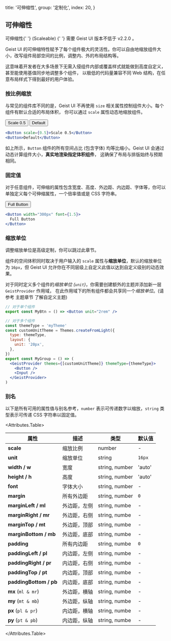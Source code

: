 
  title: '可伸缩性',
  group: '定制化',
  index: 20,
}

## 可伸缩性

<Note type="warning">
  可伸缩性{' '}
  <Text span font={0.9}>
    (Scaleable)
  </Text>{' '}
  需要 Geist UI 版本不低于 v2.2.0 。
</Note>

Geist UI 的可伸缩特性赋予了每个组件极大的灵活性。你可以自由地缩放组件大小，改写组件局部空间的比例，调整内、外的布局结构等。

这意味着开发者在大多场景下无需入侵组件内部或覆盖样式就能做到高度自定义，甚至能使用基值同步地调整多个组件，
以极低的代码量兼容不同 Web 结构，在任意布局样式下得到最好的用户体验。

<Spacer h={2.5} />

### 按比例缩放

与常见的组件库不同的是，Geist UI 不再使用 `size` 相关属性控制组件大小。每个组件有默认合适的布局体积，
你可以通过 `scale` 属性动态地缩放组件。

<Display width="500px" caption="按 0.5 缩放倍率渲染 Button 组件">
  <GridDemo>
    <Button scale={0.5}>Scale 0.5</Button>
    <Button>Default</Button>
  </GridDemo>

```jsx
<Button scale={0.5}>Scale 0.5</Button>
<Button>Default</Button>
```

</Display>

如上所示，`Button` 组件的所有空间占比 (包含字体) 均等比缩小。Geist UI 会通过动态计算组件大小，**真实地渲染指定体积组件**，
这确保了布局与排版始终与预期相同。

<Spacer h={2.5} />

### 固定值

对于任意组件，可伸缩的属性包含宽度、高度、外边距、内边距、字体等，你可以单独定义每个可伸缩属性，一个倍率值或是 CSS 字符串。

<Display width="500px">
  <GridDemo>
    <Button font={1.5} width="300px">Full Button</Button>
  </GridDemo>

```jsx
<Button width="300px" font={1.5}>
  Full Button
</Button>
```

</Display>

<Spacer h={2.5} />

### 缩放单位

<Note type="secondary" filled>
  调整缩放单位是高级定制，你可以跳过此章节。
</Note>

组件的空间体积同时取决于用户输入的 `scale` 属性与**缩放单位**，默认的缩放单位为 `16px`，但 Geist UI 允许你在不同层级上自定义此值以达到自定义级别的动态效果。

对于同时定义多个组件的*缩放单位 (`unit`)*，你需要创建额外的主题并添加新一层
`GeistProvider` 作用域，
在此作用域下的所有组件都会共享同一个*缩放单位*。(请参考 <NextLink href="/zh-cn/guide/themes"><Link color>主题章节</Link></NextLink> 了解自定义主题)

```jsx
// 对于单个组件
export const MyBtn = () => <Button unit="2rem" />

// 对于多个组件
const themeType = 'myTheme'
const customUnitTheme = Themes.createFromLight({
  type: themeType,
  layout: {
    unit: '20px',
  },
})
export const MyGroup = () => (
  <GeistProvider themes={[customUnitTheme]} themeType={themeType}>
    <Button />
    <Input />
  </GeistProvider>
)
```

<Spacer h={2.5} />

### 别名

以下是所有可用的属性值与别名参考，`number` 表示可传递数字以缩放，`string` 类型表示可传递 CSS 字符串以固定值。

<Attributes.Table>

| 属性                    | 描述         | 类型           | 默认值 |
| ----------------------- | ------------ | -------------- | ------ |
| **scale**               | 缩放比例     | number         | -      |
| **unit**                | 缩放单位     | string         | `16px` |
| **width / w**           | 宽度         | string, number | 'auto' |
| **height / h**          | 高度         | string, number | 'auto' |
| **font**                | 字体大小     | string, number | -      |
| **margin**              | 所有外边距   | string, number | `0`    |
| **marginLeft / ml**     | 外边距，左侧 | string, numbe  | -      |
| **marginRight / mr**    | 外边距，右侧 | string, numbe  | -      |
| **marginTop / mt**      | 外边距，顶部 | string, numbe  | -      |
| **marginBottom / mb**   | 外边距，底部 | string, numbe  | -      |
| **padding**             | 所有内边距   | string, numbe  | `0`    |
| **paddingLeft / pl**    | 内边距，左侧 | string, numbe  | -      |
| **paddingRight / pr**   | 内边距，右侧 | string, numbe  | -      |
| **paddingTop / pt**     | 内边距，顶部 | string, numbe  | -      |
| **paddingBottom / pb**  | 内边距，底部 | string, numbe  | -      |
| **mx**&nbsp;(`ml & mr`) | 外边距，横轴 | string, numbe  | -      |
| **my**&nbsp;(`mt & mb`) | 外边距，纵轴 | string, numbe  | -      |
| **px**&nbsp;(`pl & pr`) | 内边距，横轴 | string, numbe  | -      |
| **py**&nbsp;(`pt & pb`) | 内边距，纵轴 | string, numbe  | -      |

</Attributes.Table>

